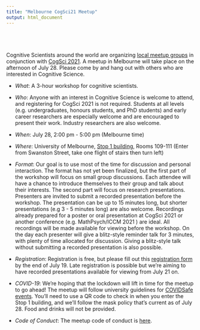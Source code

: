 ```yaml
---
title: "Melbourne CogSci21 Meetup"
output: html_document
---
```


<style type="text/css">

.title {
  display: none;
}

#getting-started img {
  margin-right: 10px;
}

</style>

<div class="row" style="padding-top: 40px;">
<div class="col-sm-12">

Cognitive Scientists around the world are organizing [local meetup groups]( https://cskemp.github.io/cogscimeetups21/ ) in conjunction with  [CogSci 2021](  https://cognitivesciencesociety.org/cogsci-2021/ ). A meetup in Melbourne will take place on the afternoon of July 28. Please come by and hang out with others who are interested in Cognitive Science.

* *What*: A 3-hour workshop for cognitive scientists.

* *Who*: Anyone with an interest in Cognitive Science is welcome to attend, and registering for CogSci 2021 is not required. Students at all levels (e.g.\ undergraduates, honours students, and PhD students) and early career researchers are especially welcome and are encouraged to present their work. Industry researchers are also welcome.

* *When*: July 28, 2:00 pm - 5:00 pm (Melbourne time)

* *Where*: University of Melbourne, [Stop 1 building]( https://maps.unimelb.edu.au/parkville/building/199/stop-1 ), Rooms 109-111  (Enter from Swanston Street, take one flight of stairs then turn left)

* *Format*: Our goal is to use most of the time for discussion and personal interaction. The format has not yet been finalized, but the first part of the workshop will focus on small group discussions. Each attendee will have a chance to introduce themselves to their group and talk about their interests. The second part will focus on research presentations. Presenters are invited to submit a recorded presentation before the workshop. The presentation can be up to 15 minutes long, but shorter presentations (e.g 3 - 5 minutes long) are also welcome. Recordings already prepared for a poster or oral presentation at CogSci 2021 or another conference (e.g. MathPsych/ICCM 2021 ) are ideal. All recordings will be made available for viewing before the workshop.  On the day each presenter will give a blitz-style reminder talk for 3 minutes, with plenty of time allocated for discussion. Giving a blitz-style talk without submitting a recorded presentation is also possible. 

* *Registration*: Registration is free, but please fill out this [registration form](https://forms.gle/VZB83teuD5RLjqy46 ) by the end of July 19. Late registration is possible but we're aiming to have recorded presentations available for viewing from July 21 on.

* *COVID-19*: We're hoping that the lockdown will lift in time for the meetup to go ahead!
The meetup will follow university guidelines for [COVIDSafe events]( https://students.unimelb.edu.au/student-support/coronavirus/return-to-campus ). You'll need to use a QR code to check in when you enter the Stop 1 building, and we'll follow the mask policy that's current as of July 28.  Food and drinks will not be provided.

* *Code of Conduct*: The meetup code of conduct is [here]( https://cskemp.github.io/cogscimeetups21/codeofconduct.html ).

</div>
</div>
